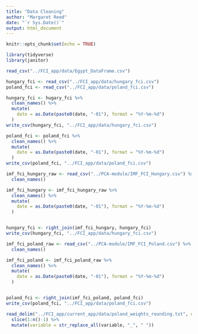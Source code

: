 ```yaml
---
title: "Data Cleaning"
author: "Margaret Reed"
date: "`r Sys.Date()`"
output: html_document
---
```


```r
knitr::opts_chunk$set(echo = TRUE)
```

```r
library(tidyverse)
library(janitor)
```

```r
read_csv("../FCI_app/data/Egypt_DataFrame.csv")
```
```r
hungary_fci <- read_csv("../FCI_app/data/hungary_fci.csv") 
poland_fci <- read_csv("../FCI_app/data/poland_fci.csv") 
```
```r
hungary_fci <- hugary_fci %>%
  clean_names() %>%
  mutate(
    date = as.Date(paste0(date, "-01"), format = "%Y-%m-%d")
  )
write_csv(hungary_fci, "../FCI_app/data/hungary_fci.csv")
```

```r
poland_fci <- poland_fci %>%
  clean_names() %>%
  mutate(
    date = as.Date(paste0(date, "-01"), format = "%Y-%m-%d")
  )
write_csv(poland_fci, "../FCI_app/data/poland_fci.csv")
```

```r
imf_fci_hungary_raw <- read_csv("../PCA-module/IMF_FCI_Hungary.csv") %>%
  clean_names()

imf_fci_hungary <- imf_fci_hungary_raw %>%
  clean_names() %>%
  mutate(
    date = as.Date(paste0(date, "-01"), format = "%Y-%m-%d")
  )


hungary_fci <- right_join(imf_fci_hungary, hungary_fci)
write_csv(hungary_fci, "../FCI_app/data/hungary_fci.csv")
```


```r
imf_fci_poland_raw <- read_csv("../PCA-module/IMF_FCI_Poland.csv") %>%
  clean_names()

imf_fci_poland <- imf_fci_poland_raw %>%
  clean_names() %>%
  mutate(
    date = as.Date(paste0(date, "-01"), format = "%Y-%m-%d")
  )


poland_fci <- right_join(imf_fci_poland, poland_fci)
write_csv(poland_fci, "../FCI_app/data/poland_fci.csv")
```
```r
read_delim("../FCI_app/current_app/data/poland_weights_rounding.txt", delim = " : ", skip = 4, col_names = c("variable", "weight")) %>%
  slice(1:n()-1) %>%
  mutate(variable = str_replace_all(variable, "_", " "))
```


